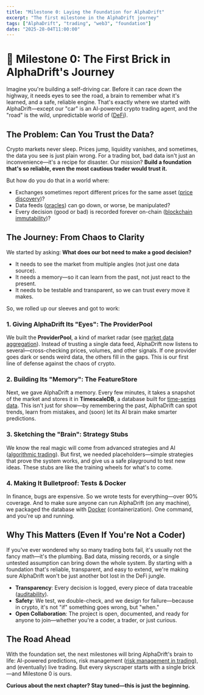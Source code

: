 ```yaml
---
title: "Milestone 0: Laying the Foundation for AlphaDrift"
excerpt: "The first milestone in the AlphaDrift journey"
tags: ["AlphaDrift", "trading", "web3", "foundation"]
date: "2025-28-04T11:00:00"
---
```


# 🚀 Milestone 0: The First Brick in AlphaDrift's Journey

Imagine you're building a self-driving car. Before it can race down the highway, it needs eyes to see the road, a brain to remember what it's learned, and a safe, reliable engine. That's exactly where we started with AlphaDrift—except our "car" is an AI-powered crypto trading agent, and the "road" is the wild, unpredictable world of ([DeFi](https://en.wikipedia.org/wiki/Decentralized_finance)).

## The Problem: Can You Trust the Data?

Crypto markets never sleep. Prices jump, liquidity vanishes, and sometimes, the data you see is just plain wrong. For a trading bot, bad data isn't just an inconvenience—it's a recipe for disaster. Our mission? **Build a foundation that's so reliable, even the most cautious trader would trust it.**

But how do you do that in a world where:
- Exchanges sometimes report different prices for the same asset ([price discovery](https://www.investopedia.com/terms/p/pricediscovery.asp))?
- Data feeds ([oracles](https://chain.link/education/blockchain-oracles)) can go down, or worse, be manipulated?
- Every decision (good or bad) is recorded forever on-chain ([blockchain immutability](https://www.investopedia.com/terms/b/blockchain.asp))?

## The Journey: From Chaos to Clarity

We started by asking: **What does our bot need to make a good decision?**

- It needs to see the market from multiple angles (not just one data source).
- It needs a memory—so it can learn from the past, not just react to the present.
- It needs to be testable and transparent, so we can trust every move it makes.

So, we rolled up our sleeves and got to work:

### 1. Giving AlphaDrift Its "Eyes": The ProviderPool

We built the **ProviderPool**, a kind of market radar (see [market data aggregation](https://www.investopedia.com/terms/m/market-data.asp)). Instead of trusting a single data feed, AlphaDrift now listens to several—cross-checking prices, volumes, and other signals. If one provider goes dark or sends weird data, the others fill in the gaps. This is our first line of defense against the chaos of crypto.

### 2. Building Its "Memory": The FeatureStore

Next, we gave AlphaDrift a memory. Every few minutes, it takes a snapshot of the market and stores it in **TimescaleDB**, a database built for [time-series data](https://en.wikipedia.org/wiki/Time_series_database). This isn't just for show—by remembering the past, AlphaDrift can spot trends, learn from mistakes, and (soon) let its AI brain make smarter predictions.

### 3. Sketching the "Brain": Strategy Stubs

We know the real magic will come from advanced strategies and AI ([algorithmic trading](https://www.investopedia.com/terms/a/algorithmictrading.asp)). But first, we needed placeholders—simple strategies that prove the system works, and give us a safe playground to test new ideas. These stubs are like the training wheels for what's to come.

### 4. Making It Bulletproof: Tests & Docker

In finance, bugs are expensive. So we wrote tests for everything—over 90% coverage. And to make sure anyone can run AlphaDrift (on any machine), we packaged the database with <a href="https://www.docker.com/resources/what-container/" target="_blank">Docker</a> (containerization). One command, and you're up and running.

## Why This Matters (Even If You're Not a Coder)

If you've ever wondered why so many trading bots fail, it's usually not the fancy math—it's the plumbing. Bad data, missing records, or a single untested assumption can bring down the whole system. By starting with a foundation that's reliable, transparent, and easy to extend, we're making sure AlphaDrift won't be just another bot lost in the DeFi jungle.

- **Transparency**: Every decision is logged, every piece of data traceable ([auditability](https://en.wikipedia.org/wiki/Audit_trail)).
- **Safety**: We test, we double-check, and we design for failure—because in crypto, it's not "if" something goes wrong, but "when."
- **Open Collaboration**: The project is open, documented, and ready for anyone to join—whether you're a coder, a trader, or just curious.

## The Road Ahead

With the foundation set, the next milestones will bring AlphaDrift's brain to life: AI-powered predictions, risk management ([risk management in trading](https://www.investopedia.com/terms/r/riskmanagement.asp)), and (eventually) live trading. But every skyscraper starts with a single brick—and Milestone 0 is ours.

**Curious about the next chapter? Stay tuned—this is just the beginning.**
